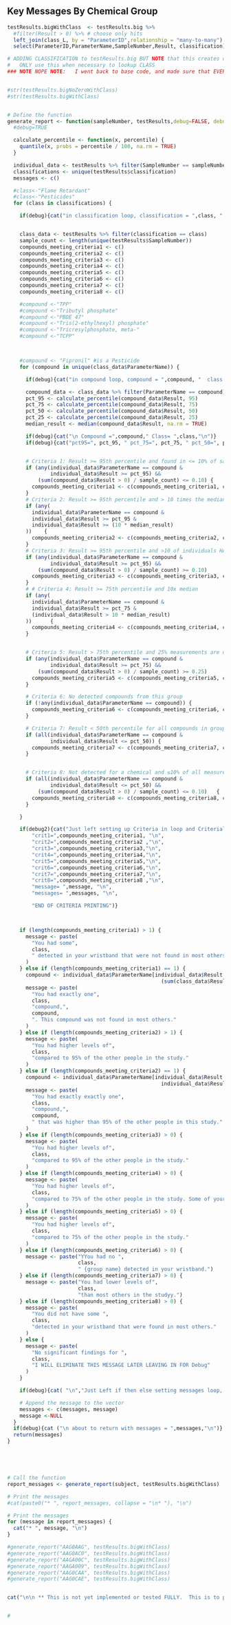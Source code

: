 <!-- PRINT Headline Rule for total chemical GROUP as denoted by Silent Spring using a separate RMD file-->

<!--  Headlines for amount detected (by chemical group)     
We propose applying these headlines to each chemical group separately. The participant would receive the top priority headline that applies for each chemical group. The headlines are not exhaustive (i.e., not all participants will necessarily receive a headline for every group). The headlines are intended to highlight particularly high or low.  

SubClassScores seemss to already have manny values.  It shows how any of each category each person has.  SO for each CLASS (i.e. "Chemicals in Commerce") 
BUT subclassscores doesn't have enough detail to do this

You had some {group name} detected in your wristband that were not found in most others.

NEED to add "classification" if it isn't already to the big result table.  THEN we can do anything w/ a query on that table.

THIS IS COMPLICATED and unclear what I really want to display... TBD.

-->

## Key Messages By Chemical Group

```r

testResults.bigWithClass  <- testResults.big %>%
  #filter(Result > 0) %>% # choose only hits
  left_join(class_L, by = "ParameterID",relationship = "many-to-many") %>%
  select(ParameterID,ParameterName,SampleNumber,Result, classification)

# ADDING CLASSIFICATION to testResults.big BUT NOTE that this creates duplicate rows cause some parameterID have multiple class SO
#   ONLY use this when necessary to lookup CLASS
### NOTE NOPE NOTE:   I went back to base code, and made sure that EVERY data file, including DRS had one row for each unique combo of sampleNumber and ParameterID


#str(testResults.bigNoZeroWithClass)
#str(testResults.bigWithClass)


# Define the function
generate_report <- function(sampleNumber, testResults,debug=FALSE, debug2=FALSE) {
  #debug=TRUE

  calculate_percentile <- function(x, percentile) {
    quantile(x, probs = percentile / 100, na.rm = TRUE)
  }

  individual_data <- testResults %>% filter(SampleNumber == sampleNumber)
  classifications <- unique(testResults$classification)
  messages <- c()

  #class<-"Flame Retardant"
  #class<-"Pesticides"
  for (class in classifications) {

    if(debug){cat("in classification loop, classification = ",class, "   messages= ",messages, " message = ",message,"\n")}


    class_data <- testResults %>% filter(classification == class)
    sample_count <- length(unique(testResults$SampleNumber))
    compounds_meeting_criteria1 <- c()
    compounds_meeting_criteria2 <- c()
    compounds_meeting_criteria3 <- c()
    compounds_meeting_criteria4 <- c()
    compounds_meeting_criteria5 <- c()
    compounds_meeting_criteria6 <- c()
    compounds_meeting_criteria7 <- c()
    compounds_meeting_criteria8 <- c()

    #compound <-"TPP"
    #compound <-"Tributyl phosphate"
    #compound <-"PBDE 47"
    #compound <-"Tris(2-ethylhexyl) phosphate"
    #compound <-"Tricresylphosphate, meta-"
    #compound <-"TCPP"



    #compound <- "Fipronil" #is a Pesticide
    for (compound in unique(class_data$ParameterName)) {

      if(debug){cat("in compound loop, compound = ",compound, "  class = ",class,  "messages= ", messages, "\n")}

      compound_data <- class_data %>% filter(ParameterName == compound)
      pct_95 <- calculate_percentile(compound_data$Result, 95)
      pct_75 <- calculate_percentile(compound_data$Result, 75)
      pct_50 <- calculate_percentile(compound_data$Result, 50)
      pct_25 <- calculate_percentile(compound_data$Result, 25)
      median_result <- median(compound_data$Result, na.rm = TRUE)

      if(debug){cat("\n Compound =",compound," Class= ",class,"\n")}
      if(debug){cat("pct95=", pct_95, " pct_75=", pct_75, " pct_50=", pct_50, " pct25=", pct_25,"  median=",median_result,"\n")}


      # Criteria 1: Result >= 95th percentile and found in <= 10% of samples
      if (any(individual_data$ParameterName == compound &
              individual_data$Result >= pct_95) &&
          (sum(compound_data$Result > 0) / sample_count) <= 0.10) {
        compounds_meeting_criteria1 <- c(compounds_meeting_criteria1, compound)
      }
      # Criteria 2: Result >= 95th percentile and > 10 times the median
      if (any(
        individual_data$ParameterName == compound &
        individual_data$Result >= pct_95 &
        individual_data$Result >= (10 * median_result)
      ))    {
        compounds_meeting_criteria2 <- c(compounds_meeting_criteria2, compound)
      }
      # Criteria 3: Result >= 95th percentile and >10 of individuals HAD this compound
      if (any(individual_data$ParameterName == compound &
              individual_data$Result >= pct_95) &&
          (sum(compound_data$Result > 0) / sample_count) >= 0.10)      {
        compounds_meeting_criteria3 <- c(compounds_meeting_criteria3, compound)
      }
      # # Criteria 4: Result >= 75th percentile and 10x median
      if (any(
        individual_data$ParameterName == compound &
        individual_data$Result >= pct_75 &
        (individual_data$Result > 10 * median_result)
      ))      {
        compounds_meeting_criteria4 <- c(compounds_meeting_criteria4, compound)
      }


      # Criteria 5: Result > 75th percentile and 25% measurements are detects
      if (any(individual_data$ParameterName == compound &
              individual_data$Result >= pct_75) &&
          (sum(compound_data$Result > 0) / sample_count) >= 0.25)      {
        compounds_meeting_criteria5 <- c(compounds_meeting_criteria5, compound)
      }

      # Criteria 6: No detected compounds from this group
      if (!any(individual_data$ParameterName == compound)) {
        compounds_meeting_criteria6 <- c(compounds_meeting_criteria6, compound)
      }

      # Criteria 7: Result < 50th percentile for all compounds in group
      if (all(individual_data$ParameterName == compound &
              individual_data$Result <= pct_50)) {
        compounds_meeting_criteria7 <- c(compounds_meeting_criteria7, compound)
      }


      # Criteria 8: Not detected for a chemical and ≤10% of all measurements are non-detects
      if (all(individual_data$ParameterName == compound &
              individual_data$Result <= pct_50) &&
          (sum(compound_data$Result > 0) / sample_count) <= 0.10)   {
        compounds_meeting_criteria8 <- c(compounds_meeting_criteria8, compound)
      }

    }

    if(debug2){cat("Just left setting up Criteria in loop and Criterial 1 through 8 are" ,"\n",
        "crit1=",compounds_meeting_criteria1, "\n",
        "crit2=",compounds_meeting_criteria2 ,"\n",
        "crit3=",compounds_meeting_criteria3,"\n",
        "crit4=",compounds_meeting_criteria4,"\n",
        "crit5=",compounds_meeting_criteria5,"\n",
        "crit6=",compounds_meeting_criteria6,"\n",
        "crit7=",compounds_meeting_criteria7,"\n",
        "crit8=",compounds_meeting_criteria8 ,"\n",
        "message= ",message, "\n",
        "messages= ",messages, "\n",

        "END OF CRITERIA PRINTING")}



    if (length(compounds_meeting_criteria1) > 1) {
      message <- paste(
        "You had some",
        class,
        " detected in your wristband that were not found in most others."
      )
    } else if (length(compounds_meeting_criteria1) == 1) {
      compound <- individual_data$ParameterName[individual_data$Result >= pct_95 &
                                                  (sum(class_data$Result > 0) / sample_count) <= 0.10]
      message <- paste(
        "You had exactly one",
        class,
        "compound,",
        compound,
        ". This compound was not found in most others."
      )
    } else if (length(compounds_meeting_criteria2) > 1) {
      message <- paste(
        "You had higher levels of",
        class,
        "compared to 95% of the other people in the study."
      )
    } else if (length(compounds_meeting_criteria2) == 1) {
      compound <- individual_data$ParameterName[individual_data$Result >= pct_95 &
                                                  individual_data$Result > 10 * median_result]
      message <- paste(
        "You had exactly exactly one",
        class,
        "compound,",
        compound,
        " that was higher than 95% of the other people in this study."
      )
    } else if (length(compounds_meeting_criteria3) > 0) {
      message <- paste(
        "You had higher levels of",
        class,
        "compared to 95% of the other people in the study."
      )
    } else if (length(compounds_meeting_criteria4) > 0) {
      message <- paste(
        "You had higher levels of",
        class,
        "compared to 75% of the other people in the study. Some of your numbers are much higher than most others"
      )
    } else if (length(compounds_meeting_criteria5) > 0) {
      message <- paste(
        "You had higher levels of",
        class,
        "compared to 75% of the other people in the study."
      )
    } else if (length(compounds_meeting_criteria6) > 0) {
      message <- paste("YYou had no ",
                       class,
                       " {group name} detected in your wristband.")
    } else if (length(compounds_meeting_criteria7) > 0) {
      message <- paste("You had lower levels of",
                       class,
                       "than most others in the studyy.")
    } else if (length(compounds_meeting_criteria8) > 0) {
      message <- paste(
        "You did not have some ",
        class,
        "detected in your wristband that were found in most others."
      )
    } else {
      message <- paste(
        "No significant findings for ",
        class,
        "I WILL ELIMINATE THIS MESSAGE LATER LEAVING IN FOR Debug"
      )
    }

    if(debug){cat( "\n","Just Left if then else setting messages loop, message = ",message," messages = ",messages, "  compound = ", compound, "  class= ",class,"\n")}

    # Append the message to the vector
    messages <- c(messages, message)
    message <-NULL
  }
  if(debug){cat ("\n about to return with messages = ",messages,"\n")}
  return(messages)
}





# Call the function
report_messages <- generate_report(subject, testResults.bigWithClass)

# Print the messages
#cat(paste0("* ", report_messages, collapse = "\n* "), "\n")

# Print the messages
for (message in report_messages) {
  cat("* ", message, "\n")
}

#generate_report("AAG0AAG", testResults.bigWithClass)
#generate_report("AAG0AC0", testResults.bigWithClass)
#generate_report("AAGA00C", testResults.bigWithClass)
#generate_report("AAGA009", testResults.bigWithClass)
#generate_report("AAG0CAA", testResults.bigWithClass)
#generate_report("AAG0CAE", testResults.bigWithClass)


cat("\n\n ** This is not yet implemented or tested FULLY.  This is to print HEADLINE RULES by CHEM GROUP if we decide to do that ** \n")


# 
```
